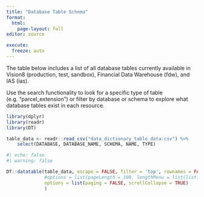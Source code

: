 ```yaml
---
title: "Database Table Schema"
format: 
  html:
    page-layout: full
editor: source

execute:
  freeze: auto
---
```


The table below includes a list of all database tables currently available in Vision8 (production, test, sandbox), Financial Data Warehouse (fdw), and IAS (ias).

Use the search functionality to look for a specific type of table (e.g. "parcel_extension") or filter by database or schema to explore what database tables exist in each resource.

```r
library(dplyr)
library(readr)
library(DT)

table_data <- readr::read_csv("data_dictionary_table_data.csv") %>% 
    select(DATABASE, DATABASE_NAME, SCHEMA, NAME, TYPE)
```

```r
#| echo: false
#| warning: false

DT::datatable(table_data, escape = FALSE, filter = 'top', rownames = FALSE,
              #options = list(pageLength = 100, lengthMenu = list(list(100, 250, 500, -1), list(100, 250, 500, 'All')))
              options = list(paging = FALSE, scrollCollapse = TRUE)
              )
```
